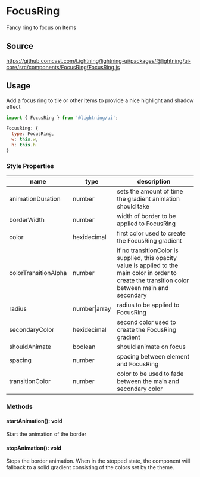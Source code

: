 
# FocusRing

Fancy ring to focus on Items

## Source

https://github.comcast.com/Lightning/lightning-ui/packages/@lightning/ui-core/src/components/FocusRing/FocusRing.js

## Usage

Add a focus ring to tile or other items to provide a nice highlight
and shadow effect

```js
import { FocusRing } from '@lightning/ui';

FocusRing: {
  type: FocusRing,
  w: this.w,
  h: this.h
}
```

<Canvas>
  <Story id="elements-focusring--basic" />
</Canvas>

### Style Properties

| name                 | type          | description                                                                                                                                           |
| -------------------- | ------------- | ----------------------------------------------------------------------------------------------------------------------------------------------------- |
| animationDuration    | number        | sets the amount of time the gradient animation should take                                                                                            |
| borderWidth          | number        | width of border to be applied to FocusRing                                                                                                            |
| color                | hexidecimal   | first color used to create the FocusRing gradient                                                                                                     |
| colorTransitionAlpha | number        | if no transitionColor is supplied, this opacity value is applied to the main color in order to create the transition color between main and secondary |
| radius               | number\|array | radius to be applied to FocusRing                                                                                                                     |
| secondaryColor       | hexidecimal   | second color used to create the FocusRing gradient                                                                                                    |
| shouldAnimate        | boolean       | should animate on focus                                                                                                                               |
| spacing              | number        | spacing between element and FocusRing                                                                                                                 |
| transitionColor      | number        | color to be used to fade between the main and secondary color                                                                                         |

### Methods

#### startAnimation(): void

Start the animation of the border

#### stopAnimation(): void

Stops the border animation. When in the stopped state, the component will fallback to a solid gradient consisting of the colors set by the theme.
